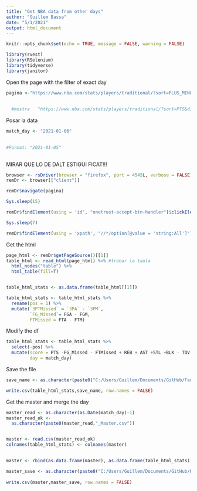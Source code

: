 ```yaml
---
title: "Get NBA data from other days"
author: "Guillem Bassa"
date: "5/1/2021"
output: html_document
---
```


```r
knitr::opts_chunk$set(echo = TRUE, message = FALSE, warning = FALSE)
```


```r
library(rvest)
library(RSelenium)
library(tidyverse)
library(janitor)

```

Open the page with the filter of exact day

```r
pagina <-"https://www.nba.com/stats/players/traditional/?sort=PLUS_MINUS&dir=-1&Season=2020-21&SeasonType=Regular%20Season&DateFrom=01%2F06%2F2021&DateTo=01%2F06%2F2021"
  
  
  #mostra   "https://www.nba.com/stats/players/traditional/?sort=PTS&dir=-1&Season=2020-21&SeasonType=Regular%20Season&LastNGames=1"
```

Posar la data


```r
match_day <- "2021-01-06"
  
  
#Format: "2021-01-05"
 

```







MIRAR QUE LO DE DALT ESTIGUI FICAT!!!


```r
browser <- rsDriver(browser = "firefox", port = 4545L, verbose = FALSE)
remDr <- browser[["client"]]

remDr$navigate(pagina)

Sys.sleep(15)

remDr$findElement(using = 'id', "onetrust-accept-btn-handler")$clickElement()

Sys.sleep(7)

remDr$findElement(using = 'xpath', "//*/option[@value = 'string:All']")$clickElement()
```

Get the html


```r
page_html <- remDr$getPageSource()[[1]]
table_html <- read_html(page_html) %>% #trobar la taula
  html_nodes("table") %>% 
  html_table(fill=T)


table_html_stats <- as.data.frame(table_html[[1]])

table_html_stats <- table_html_stats %>%
  rename(pos = 1) %>% 
  mutate(`3PTMissed` = `3PA` - `3PM`,
         `FG_Missed`= FGA - FGM,
         FTMissed = FTA - FTM)
```

Modify the df

```r
table_html_stats <- table_html_stats %>% 
  select(-pos) %>% 
  mutate(score = PTS -FG_Missed - FTMissed + REB + AST +STL +BLK - TOV -PF + (W*2),
         day = match_day)

```
Save the file

```r
save_name <- as.character(paste0("C:/Users/Guillem/Documents/GitHub/Fantasy-NBA-2021//",as.character(match_day),"_Data.csv"))

write.csv(table_html_stats,save_name, row.names = FALSE)
```


Get the master and merge the day

```r
master_read <- as.character(as.Date(match_day)-1)
master_read_ok <- 
  as.character(paste0(master_read,"_Master.csv"))


master <- read.csv(master_read_ok)
colnames(table_html_stats) <- colnames(master) 
  

master <- rbind(as.data.frame(master), as.data.frame(table_html_stats))

master_save <- as.character(paste0("C:/Users/Guillem/Documents/GitHub/Fantasy-NBA-2021//",as.character(match_day),"_Master.csv"))
  
write.csv(master,master_save, row.names = FALSE)


```

```r


```


